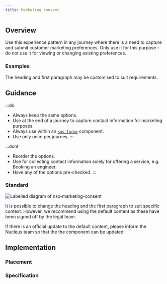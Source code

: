 ```yaml
---
title: Marketing consent
---
```




## Overview

<CompDetails name={componentName} />

Use this experience pattern in any journey where there is a need to capture and submit customer marketing preferences. Only use it for this purpose – do not use it for viewing or changing existing preferences.

### Examples

<Tabs>
  <TabItem label="Standard">
    <ExampleViewer type="standard" />
  </TabItem>
  <TabItem label="Custom">
  The heading and first paragraph may be customised to suit requirements.
    <ExampleViewer type="standard-custom" />
  </TabItem>
</Tabs>

## Guidance

:::do
- Always keep the same options.
- Use at the end of a journey to capture contact information for marketing purposes.
- Always use within an [`<ns-form>`](/components/ns-form) component.
- Use only once per journey.
:::

:::dont
- Reorder the options.
- Use for collecting contact information solely for offering a service, e.g. Booking an engineer.
- Have any of the options pre-checked.
:::

### Standard

![Labelled diagram of nsx-marketing-consent](@assets/components/nsx-marketing-consent/guidance.webp)

It is possible to change the heading and the first paragraph to suit specific context. However, we recommend using the default content as these have been signed off by the legal team.

If there is an official update to the default content, please inform the Nucleus team so that the the component can be updated.

## Implementation

### Placement

<Placement name={componentName} />

### Specification

<Specification name={componentName} />

